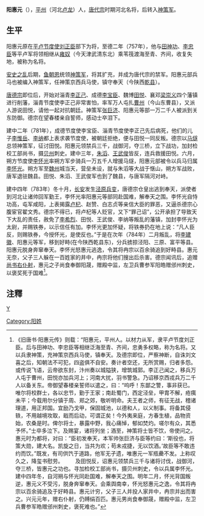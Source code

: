 {{refimprove|time=2015-03-04T07:49:56+00:00}}
'''阳惠元'''（{{bd|？||784年||}}），[[平州|平州]]（河北[[卢龙|卢龙]]）人，[[唐代宗|唐代宗]]时期河北名将，后转入[[神策军|神策军]]。

==生平==
阳惠元原在[[平卢节度使|平卢节度使]][[刘正臣|刘正臣]]部下为将，至德二年（757年），他与[[田神功|田神功]]、[[李忠臣|李忠臣]]等平卢军将领相继从[[雍奴|雍奴]]（今天津武清东北）乘苇筏渡海至青、齐间，收复失地，被称为名将。

[[安史之乱|安史之乱]]后期，[[鱼朝恩|鱼朝恩]]统领[[神策军|神策军]]，将其扩充，并成为唐代宗的禁军。阳惠元部兵马也被编入神策军，任神策京西兵马使，镇守奉天（今陕西[[乾县|乾县]]）。

[[唐德宗|唐德宗]]即位后，开始对淄青[[李正己|李正己]]、成德[[李宝臣|李宝臣]]、魏博[[田悦|田悦]]、襄邓[[梁崇义|梁崇义]]四个藩镇进行削藩，淄青节度使李正己非常害怕，率军万人屯扎[[曹州|曹州]]（今山东曹县），又派人游说田悦，请他一起对抗朝廷。神策军[[张巨济|张巨济]]、阳惠元等部一万二千人被派到关东防御。德宗在望春楼亲自誓师，感动士卒泪下。

建中二年（781年），成德节度使李宝臣、淄青节度使李正己先后病死，他们的儿子[[李惟岳|李惟岳]]、[[李纳|李纳]]都上表求袭节度使，被朝廷拒绝，便与田悦一同反叛。德宗以[[马燧|马燧]]总领神策军，征讨田悦。阳惠元领禁兵三千，战御河，夺三桥，立下战功，加封检校工部尚书，摄[[贝州|贝州]]刺史。建中三年，[[朱滔|朱滔]]、[[王武俊|王武俊]]皆反，连兵救援田悦。六月，朔方节度使[[李怀光|李怀光]]率朔方军步骑兵一万五千人增援马燧，阳惠元部被令以兵马归属[[李怀光|李怀光]]。朔方军至[[魏州|魏州]]城当天，营垒未设，就与朱滔等大战于惬山，朔方军战败，唐军退驻魏县。田悦、朱滔、王武俊军也到了魏县，与唐军隔河对峙。

建中四年（783年）冬十月，[[长安|长安]]发生[[泾原兵变|泾原兵变]]，唐德宗仓皇出逃到奉天，派使者到河北让诸帅回军勤王，李怀光率阳惠元等部同赴国难，解奉天之围。李怀光自恃功高，屯军咸阳，上表揭露[[卢杞|卢杞]]、赵赞、白志贞等亲信大臣的罪恶，又逼杀德宗心腹宦官翟文秀。德宗不得已，将卢杞等人贬官，又下“罪己诏”，公开承担了导致天下大乱的责任，赦免了[[李希烈|李希烈]]、田悦、王武俊、李纳等叛乱的藩镇，加封李怀光为太尉，并赐铁券，以示信任有加。李怀光更加怀疑，将铁券扔在地上说：“凡人臣反，则赐铁券，今授怀光，是使反也。”于是在次年（784年）二月叛乱，将[[李建徽|李建徽]]、阳惠元等军，移到好畤(在今陕西乾县东)，分兵掳掠泾阳、三原、富平等县。阳惠元脱身奔窜奉天。李怀光怒惠元逃逸，令其将冉宗以百余骑追到好畤县。惠元无奈，父子三人躲在一百姓家的井中，冉宗将他们搜出后杀害。德宗闻讯后，追赠[[尚书右仆射|尚书右仆射]]，惠元之子尚食奉御阳晟，赠殿中监，左卫兵曹参军阳皓赠邠州刺史，以褒奖死于国难<ref>《旧唐书·阳惠元传》则载：“阳惠元，平州人。以材力从军，隶平卢节度刘正臣。后与田神功、李忠臣等相继泛海至青、齐间，忠勇多权略，称为名将。又以兵隶神策，充神策京西兵马使，镇奉天。及德宗即位，严察神断，自诛刘文喜之后，知朝法不可犯，四盗俱不自安。奏计者空还，无所赏赐，归者多怨。或传说飞语，云帝欲东封，汴州奏以城隘狭，增筑城郭。李正己闻之，移兵万人屯于曹州，田悦亦加兵河上；河南大扰，羽书警急。乃诏移京西戎兵万二千人以备关东。帝御望春楼亲誓师以遣之，曰：“呜呼！东鄙之警，事非获已。唯尔将校群士，各以忠节，勤于王家；南赴蜀门，西定泾垒，甲胄不解，疮痍未平；今载用尔分镇于周、郑之郊，敬听明命。夫王者之师，有征无战，稽诸理道，用正邦国。宜励乃戈甲，保固城池，以德和人，以义制事。将备其侵轶，不用越境攻取，戢而后动，可谓正矣！今外夷来庭，方春生植，品物资始，农桑是时。俾尔将士，暴露中野，我心痛悼，郁如焚灼。嗟尔有众，其悉予怀。”士卒多泣下。及赐宴，诸将列坐；酒至，神策将士皆不饮，帝使问之。惠元时为都将，对曰：“臣初发奉天，本军帅张巨济与臣等约曰：‘斯役也，将策大勋，建大名。凯旋之日，当共为欢；苟未戎捷，无以饮酒。’故臣等不敢违约而饮。”既发，有司供饩于道路，他军无孑遗，唯惠元一军瓶罍不发。上称叹久之，降玺书慰劳。  
　　及田悦反，诏惠元领禁兵三千与诸将讨伐，战御河，夺三桥，皆惠元之功也。寻加检校工部尚书，摄贝州刺史，令以兵属李怀光。建中四年冬，自河朔与怀光同赴国难，解奉天之围。明年二月，怀光背国叛逆，惠元义不受污，脱身奔窜奉天。会乘舆南幸，怀光怒惠元之逸，令其将冉宗以百余骑追及于好畤县。惠元计穷，父子三人并投人家井中，冉宗并出而害之。兴元元年，赠右仆射，仍赙绢百匹。惠元男尚食奉御晟，赠殿中监，左卫兵曹参军皓赠邠州刺史，褒死难也。”</ref>。

== 注釋 ==
{{reflist}}
[[category:唐朝軍事人物|Y]]
[[Category:阳姓|Category:阳姓]]